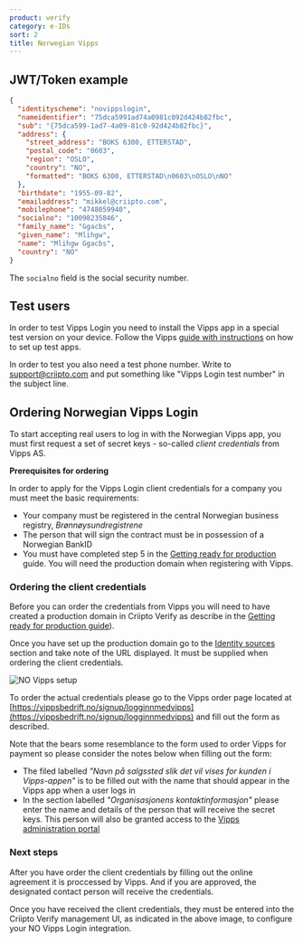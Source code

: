 ```yaml
---
product: verify
category: e-IDs
sort: 2
title: Norwegian Vipps
---
```



## JWT/Token example

```json
{
  "identityscheme": "novippslogin",
  "nameidentifier": "75dca5991ad74a0981c092d424b82fbc",
  "sub": "{75dca599-1ad7-4a09-81c0-92d424b82fbc}",
  "address": {
    "street_address": "BOKS 6300, ETTERSTAD",
    "postal_code": "0603",
    "region": "OSLO",
    "country": "NO",
    "formatted": "BOKS 6300, ETTERSTAD\n0603\nOSLO\nNO"
  },
  "birthdate": "1955-09-82",
  "emailaddress": "mikkel@criipto.com",
  "mobilephone": "4748059940",
  "socialno": "10098235846",
  "family_name": "Ggacbs",
  "given_name": "Mlihgw",
  "name": "Mlihgw Ggacbs",
  "country": "NO"
}
```
The `socialno` field is the social security number.

## Test users

In order to test Vipps Login you need to install the Vipps app in a special test version on your device. Follow the Vipps [guide with instructions](https://github.com/vippsas/vipps-developers/blob/master/vipps-test-environment.md#vipps-test-apps) on how to set up test apps.

In order to test you also need a test phone number. Write to [support@criipto.com](mailto:support@criipto.com) and put something like "Vipps Login test number" in the subject line.

## Ordering Norwegian Vipps Login

To start accepting real users to log in with the Norwegian Vipps app, you must first request a set of secret keys - so-called _client credentials_ from Vipps AS.

<Highlight icon="file-lines">

**Prerequisites for ordering**

In order to apply for the Vipps Login client credentials for a company you must meet the basic requirements:

- Your company must be registered in the central Norwegian business registry, _Brønnøysundregistrene_
- The person that will sign the contract must be in possession of a Norwegian BankID
- You must have completed step 5 in the [Getting ready for production](/verify/guides/production) guide. You will need the production domain when registering with Vipps.

</Highlight>

### Ordering the client credentials

Before you can order the credentials from Vipps you will need to have created a production domain in Criipto Verify as describe in the [Getting ready for production guide](/verify/guides/production)). 

Once you have set up the production domain go to the [Identity sources](https://manage.criipto.id/providers/NO_VIPPS) section and take note of the URL displayed. It must be supplied when ordering the client credentials.


<img src={screenshot} alt="NO Vipps setup" />

To order the actual credentials please go to the Vipps order page located at [https://vippsbedrift.no/signup/logginnmedvipps](https://vippsbedrift.no/signup/logginnmedvipps) and fill out the form as described.

Note that the bears some resemblance to the form used to order Vipps for payment so please consider the notes below when filling out the form:
- The filed labelled _"Navn på salgssted slik det vil vises for kunden i Vipps-appen"_ is to be filled out with the name that should appear in the Vipps app when a user logs in
- In the section labelled _"Organisasjonens kontaktinformasjon"_ please enter the name and details of the person that will receive the secret keys. This person will also be granted access to the [Vipps administration portal](https://portal.vipps.no/login)

### Next steps

After you have order the client credentials by filling out the online agreement it is proccessed by Vipps. And if you are approved, the designated contact person will receive the credentials. 

Once you have received the client credentials, they must be entered into the Criipto Verify management UI, as indicated in the above image, to configure your NO Vipps Login integration.

